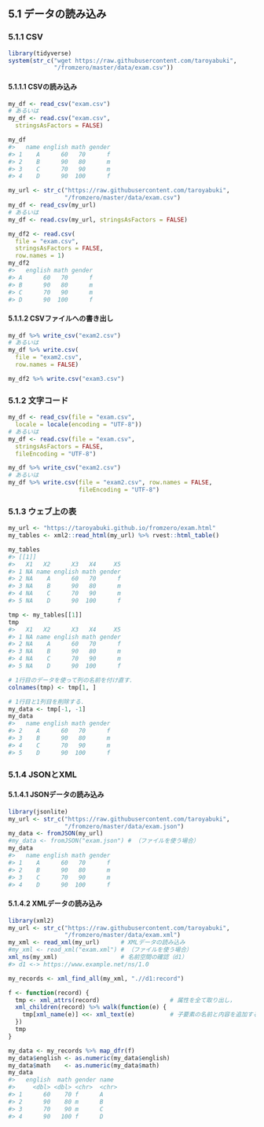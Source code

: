 ## 5.1 データの読み込み

### 5.1.1 CSV

```r
library(tidyverse)
system(str_c("wget https://raw.githubusercontent.com/taroyabuki",
             "/fromzero/master/data/exam.csv"))
```

#### 5.1.1.1 CSVの読み込み

```r
my_df <- read_csv("exam.csv")
# あるいは
my_df <- read.csv("exam.csv",
  stringsAsFactors = FALSE)

my_df
#>   name english math gender
#> 1    A      60   70      f
#> 2    B      90   80      m
#> 3    C      70   90      m
#> 4    D      90  100      f
```

```r
my_url <- str_c("https://raw.githubusercontent.com/taroyabuki",
                "/fromzero/master/data/exam.csv")
my_df <- read_csv(my_url)
# あるいは
my_df <- read.csv(my_url, stringsAsFactors = FALSE)
```

```r
my_df2 <- read.csv(
  file = "exam.csv",
  stringsAsFactors = FALSE,
  row.names = 1)
my_df2
#>   english math gender
#> A      60   70      f
#> B      90   80      m
#> C      70   90      m
#> D      90  100      f
```

#### 5.1.1.2 CSVファイルへの書き出し

```r
my_df %>% write_csv("exam2.csv")
# あるいは
my_df %>% write.csv(
  file = "exam2.csv",
  row.names = FALSE)
```

```r
my_df2 %>% write.csv("exam3.csv")
```

### 5.1.2 文字コード

```r
my_df <- read_csv(file = "exam.csv",
  locale = locale(encoding = "UTF-8"))
# あるいは
my_df <- read.csv(file = "exam.csv",
  stringsAsFactors = FALSE,
  fileEncoding = "UTF-8")
```

```r
my_df %>% write_csv("exam2.csv")
# あるいは
my_df %>% write.csv(file = "exam2.csv", row.names = FALSE,
                    fileEncoding = "UTF-8")
```

### 5.1.3 ウェブ上の表

```r
my_url <- "https://taroyabuki.github.io/fromzero/exam.html"
my_tables <- xml2::read_html(my_url) %>% rvest::html_table()
```

```r
my_tables
#> [[1]]
#>   X1   X2      X3   X4     X5
#> 1 NA name english math gender
#> 2 NA    A      60   70      f
#> 3 NA    B      90   80      m
#> 4 NA    C      70   90      m
#> 5 NA    D      90  100      f
```

```r
tmp <- my_tables[[1]]
tmp
#>   X1   X2      X3   X4     X5
#> 1 NA name english math gender
#> 2 NA    A      60   70      f
#> 3 NA    B      90   80      m
#> 4 NA    C      70   90      m
#> 5 NA    D      90  100      f
```

```r
# 1行目のデータを使って列の名前を付け直す．
colnames(tmp) <- tmp[1, ]

# 1行目と1列目を削除する．
my_data <- tmp[-1, -1]
my_data
#>   name english math gender
#> 2    A      60   70      f
#> 3    B      90   80      m
#> 4    C      70   90      m
#> 5    D      90  100      f
```

### 5.1.4 JSONとXML

#### 5.1.4.1 JSONデータの読み込み

```r
library(jsonlite)
my_url <- str_c("https://raw.githubusercontent.com/taroyabuki",
                "/fromzero/master/data/exam.json")
my_data <- fromJSON(my_url)
#my_data <- fromJSON("exam.json") # （ファイルを使う場合）
my_data
#>   name english math gender
#> 1    A      60   70      f
#> 2    B      90   80      m
#> 3    C      70   90      m
#> 4    D      90  100      f
```

#### 5.1.4.2 XMLデータの読み込み

```r
library(xml2)
my_url <- str_c("https://raw.githubusercontent.com/taroyabuki",
                "/fromzero/master/data/exam.xml")
my_xml <- read_xml(my_url)      # XMLデータの読み込み
#my_xml <- read_xml("exam.xml") # （ファイルを使う場合）
xml_ns(my_xml)                  # 名前空間の確認（d1）
#> d1 <-> https://www.example.net/ns/1.0
```

```r
my_records <- xml_find_all(my_xml, ".//d1:record")
```

```r
f <- function(record) {
  tmp <- xml_attrs(record)                    # 属性を全て取り出し，
  xml_children(record) %>% walk(function(e) {
    tmp[xml_name(e)] <<- xml_text(e)          # 子要素の名前と内容を追加する．
  })
  tmp
}
```

```r
my_data <- my_records %>% map_dfr(f)
my_data$english <- as.numeric(my_data$english)
my_data$math    <- as.numeric(my_data$math)
my_data
#>   english  math gender name
#>     <dbl> <dbl> <chr>  <chr>
#> 1      60    70 f      A
#> 2      90    80 m      B
#> 3      70    90 m      C
#> 4      90   100 f      D
```


